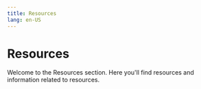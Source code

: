 ```yaml
---
title: Resources
lang: en-US
---
```



# Resources

Welcome to the Resources section. Here you'll find resources and information related to resources.

<Cards>
  <Card title="Glossary" href="/connect/resources/glossary" />
</Cards>
